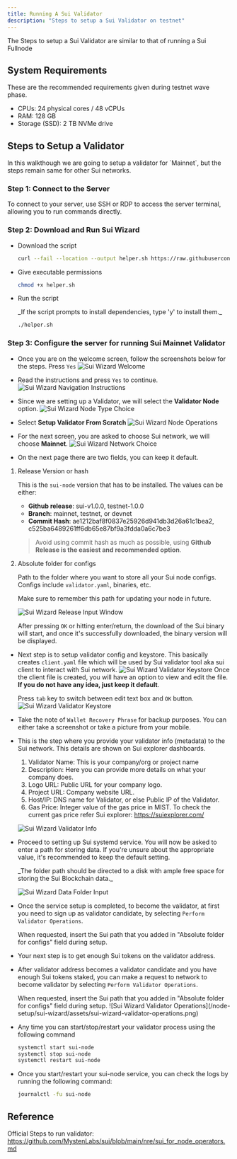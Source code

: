 ```yaml
---
title: Running A Sui Validator
description: "Steps to setup a Sui Validator on testnet"
---
```


The Steps to setup a Sui Validator are similar to that of running a Sui Fullnode

## System Requirements

These are the recommended requirements given during testnet wave phase.

- CPUs: 24 physical cores / 48 vCPUs
- RAM: 128 GB
- Storage (SSD): 2 TB NVMe drive

## Steps to Setup a Validator

<Tip>
  In this walkthough we are going to setup a validator for `Mainnet`, but the
  steps remain same for other Sui networks.
</Tip>

### Step 1: Connect to the Server

To connect to your server, use SSH or RDP to access the server terminal, allowing you to run commands directly.

### Step 2: Download and Run Sui Wizard

- Download the script

  ```bash
  curl --fail --location --output helper.sh https://raw.githubusercontent.com/Scale3-Labs/sui-node-helper/master/helper.sh
  ```

- Give executable permissions

  ```bash
  chmod +x helper.sh
  ```

- Run the script

  <Note>
    _If the script prompts to install dependencies, type 'y' to install them._
  </Note>

  ```bash
  ./helper.sh
  ```

### Step 3: Configure the server for running Sui Mainnet Validator

- Once you are on the welcome screen, follow the screenshots below for the steps.
  Press `Yes`
  ![Sui Wizard Welcome](/node-setup/sui-wizard/assets/sui-wizard-welcome.png)

- Read the instructions and press `Yes` to continue.
  ![Sui Wizard Navigation Instructions](/node-setup/sui-wizard/assets/sui-wizard-navigation-instructions.png)

- Since we are setting up a Validator, we will select the **Validator Node** option.
  ![Sui Wizard Node Type Choice](/node-setup/sui-wizard/assets/sui-wizard-node-type-validator-choice.png)

- Select **Setup Validator From Scratch**
  ![Sui Wizard Node Operations](/node-setup/sui-wizard/assets/sui-wizard-validator-node-operations.png)

- For the next screen, you are asked to choose Sui network, we will choose **Mainnet**.
  ![Sui Wizard Network Choice](/node-setup/sui-wizard/assets/sui-wizard-network-choice.png)

- On the next page there are two fields, you can keep it default.

1.  Release Version or hash

    This is the `sui-node` version that has to be installed. The values can be either:

    - **Github release**: sui-v1.0.0, testnet-1.0.0
    - **Branch**: mainnet, testnet, or devnet
    - **Commit Hash**: ae1212baf8f0837e25926d941db3d26a61c1bea2, c525ba6489261ff6db65e87bf9a3fdda0a6c7be3

    > Avoid using commit hash as much as possible, using **Github Release is the easiest and recommended option**.

2.  Absolute folder for configs

    Path to the folder where you want to store all your Sui node configs. Configs include `validator.yaml`, binaries, etc.

    <Tip>Make sure to remember this path for updating your node in future.</Tip>

    ![Sui Wizard Release Input Window](/node-setup/sui-wizard/assets/sui-wizard-release-input-window.png)

    After pressing `OK` or hitting enter/return, the download of the Sui binary will start, and once it's successfully downloaded, the binary version will be displayed.

- Next step is to setup validator config and keystore. This basically creates `client.yaml` file which will be used by Sui validator tool aka sui client to interact with Sui network.
  ![Sui Wizard Validator Keystore](/node-setup/sui-wizard/assets/sui-wizard-validator-keystore.png)
  Once the client file is created, you will have an option to view and edit the file. **If you do not have any idea, just keep it default**.

  Press `tab` key to switch between edit text box and `OK` button.
  ![Sui Wizard Validator Keystore](/node-setup/sui-wizard/assets/sui-wizard-validator-tool-client-config.png)

- Take the note of `Wallet Recovery Phrase` for backup purposes. You can either take a screenshot or take a picture from your mobile.

- This is the step where you provide your validator info (metadata) to the Sui network. This details are shown on Sui explorer dashboards.

  1. Validator Name: This is your company/org or project name
  2. Description: Here you can provide more details on what your company does.
  3. Logo URL: Public URL for your company logo.
  4. Project URL: Company website URL.
  5. Host/IP: DNS name for Validator, or else Public IP of the Validator.
  6. Gas Price: Integer value of the gas price in MIST. To check the current gas price refer Sui explorer: https://suiexplorer.com/

  ![Sui Wizard Validator Info](/node-setup/sui-wizard/assets/sui-wizard-validator-info.png)

- Proceed to setting up Sui systemd service. You will now be asked to enter a path for storing data. If you're unsure about the appropriate value, it's recommended to keep the default setting.

  <Tip>
    _The folder path should be directed to a disk with ample free space for
    storing the Sui Blockchain data._
  </Tip>

  ![Sui Wizard Data Folder Input](/node-setup/sui-wizard/assets/sui-wizard-data-folder-input.png)

- Once the service setup is completed, to become the validator, at first you need to sign up as validator candidate, by selecting `Perform Validator Operations`.

  <Info>
    When requested, insert the Sui path that you added in "Absolute folder for
    configs" field during setup.
  </Info>

- Your next step is to get enough Sui tokens on the validator address.

- After validator address becomes a validator candidate and you have enough Sui tokens staked, you can make a request to network to become validator by selecting `Perform Validator Operations`.

  <Info>
    When requested, insert the Sui path that you added in "Absolute folder for
    configs" field during setup.
  </Info>
  ![Sui Wizard Validator Operations](/node-setup/sui-wizard/assets/sui-wizard-validator-operations.png)

- Any time you can start/stop/restart your validator process using the following command

  ```bash
  systemctl start sui-node
  systemctl stop sui-node
  systemctl restart sui-node
  ```

- Once you start/restart your sui-node service, you can check the logs by running the following command:
  ```bash
  journalctl -fu sui-node
  ```

## Reference

Official Steps to run validator: https://github.com/MystenLabs/sui/blob/main/nre/sui_for_node_operators.md
